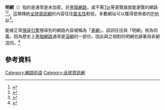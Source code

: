 {{expand|time=2016-11-18T13:14:55+00:00}}
{{TA|G1=IT}}
{{about|不須使用特殊技術便能瀏覽的網際網路|可被搜尋引擎找到的網站內容|表网}}
'''明網'''（{{lang-en|Clearnet}}）指的是通常是未加密、非[[黑暗網路|黑暗網路]]，或不需[[Tor|Tor]]等瀏覽器就能瀏覽的網路<ref>{{cite web|last1=Miller|first1=Tessa|title=How Can I Stay Anonymous with Tor?|url=http://lifehacker.com/how-can-i-stay-anonymous-with-tor-1498876762|website=Life Hacker|date=2014-01-10|accessdate=2016-11-18|language=en|archive-date=2019-12-10|archive-url=https://web.archive.org/web/20191210042041/https://lifehacker.com/how-can-i-stay-anonymous-with-tor-1498876762|dead-url=no}}</ref><ref>{{cite web|title=Blockchain.info Launches Tor Hidden Service|url=http://insidebitcoins.com/news/blockchain-info-launches-tor-hidden-service/26920|website=insidebitcoins.com|date=2014-12-02|accessdate=2016-11-18|language=en|archive-url=https://web.archive.org/web/20190331192807/https://insidebitcoins.com/news/blockchain-info-launches-tor-hidden-service/26920|archive-date=2019-03-31|dead-url=yes}}</ref>。這類傳統[[全球資訊網|全球資訊網]]的內容往往[[匿名|匿名性]]較低，多數網站可以獲得使用者的[[IP地址|IP地址]]<ref>{{cite web|last1=DeepDotWeb|title=CLEARNET VS HIDDEN SERVICES – WHY YOU SHOULD BE CAREFUL|url=http://www.deepdotweb.com/jolly-rogers-security-guide-for-beginners/clearnet-vs-hidden-services-why-you-should-be-careful/|website=DeepDotWeb|accessdate=2016-11-18|language=en|archive-url=https://web.archive.org/web/20150628204337/https://www.deepdotweb.com/jolly-rogers-security-guide-for-beginners/clearnet-vs-hidden-services-why-you-should-be-careful/|archive-date=2015-06-28|dead-url=yes}}</ref>。

能被正常[[搜尋引擎|搜尋引擎]]搜尋到的網路內容被稱為「[[表網|表網]]」，該詞往往與「明網」視為同義。因為歷史上[[黑暗網路|黑暗網路]]通常是[[深網|深網]]的一部份，因此與之相對的明網也跟著與表網混同。<ref>{{cite web|last1=Monica|title=A discussion about dark net terminology|url=http://monicabarratt.net/?p=5999|date=2015-01-15|accessdate=2016-11-18|language=en|archive-url=https://web.archive.org/web/20160118085807/http://monicabarratt.net/?p=5999|archive-date=2016-01-18|dead-url=yes}}</ref>

== 參考資料 ==
{{reflist}}

[[Category:網路術語|Category:網路術語]]
[[Category:全球資訊網|Category:全球資訊網]]